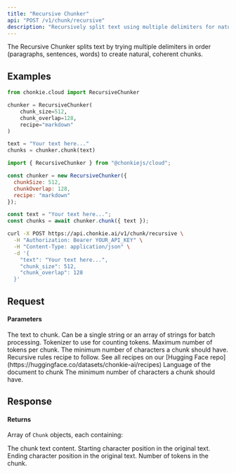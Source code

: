 ```yaml
---
title: "Recursive Chunker"
api: "POST /v1/chunk/recursive"
description: "Recursively split text using multiple delimiters for natural chunks"
---
```


The Recursive Chunker splits text by trying multiple delimiters in order (paragraphs, sentences, words) to create natural, coherent chunks.

## Examples

<CodeGroup>

```python Python
from chonkie.cloud import RecursiveChunker

chunker = RecursiveChunker(
    chunk_size=512,
    chunk_overlap=128,
    recipe="markdown"
)

text = "Your text here..."
chunks = chunker.chunk(text)
```

```javascript JavaScript
import { RecursiveChunker } from "@chonkiejs/cloud";

const chunker = new RecursiveChunker({
  chunkSize: 512,
  chunkOverlap: 128,
  recipe: "markdown"
});

const text = "Your text here...";
const chunks = await chunker.chunk({ text });
```

```bash cURL
curl -X POST https://api.chonkie.ai/v1/chunk/recursive \
  -H "Authorization: Bearer YOUR_API_KEY" \
  -H "Content-Type: application/json" \
  -d '{
    "text": "Your text here...",
    "chunk_size": 512,
    "chunk_overlap": 128
  }'
```

</CodeGroup>

## Request

#### Parameters

<ParamField path="text" type="string | string[]" required>
  The text to chunk. Can be a single string or an array of strings for batch
  processing.
</ParamField>

<ParamField path="tokenizer" type="string" default="gpt2">
  Tokenizer to use for counting tokens.
</ParamField>

<ParamField path="chunk_size" type="integer" default="512">
  Maximum number of tokens per chunk.
</ParamField>

<ParamField path="min_characters_per_chunk" type="integer" default="0">
  The minimum number of characters a chunk should have.
</ParamField>

<ParamField path="recipe" type="string" default="default">
  Recursive rules recipe to follow. See all recipes on our [Hugging Face repo](https://huggingface.co/datasets/chonkie-ai/recipes)
</ParamField>

<ParamField path="lang" type="string" default="en">
  Language of the document to chunk
</ParamField>

<ParamField path="min_characters_per_chunk" type="integer" default="0">
  The minimum number of characters a chunk should have.
</ParamField>


## Response

#### Returns

Array of `Chunk` objects, each containing:

<ResponseField name="text" type="string">
  The chunk text content.
</ResponseField>

<ResponseField name="start_index" type="integer">
  Starting character position in the original text.
</ResponseField>

<ResponseField name="end_index" type="integer">
  Ending character position in the original text.
</ResponseField>

<ResponseField name="token_count" type="integer">
  Number of tokens in the chunk.
</ResponseField>
